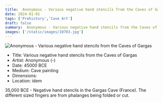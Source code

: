 ```yaml
---
title:  Anonymous - Various negative hand stencils from the Caves of Gargas
date: 2024-01-01
tags: ['Prehistory','Cave Art']
draft: false
summary:  Anonymous - Various negative hand stencils from the Caves of Gargas
images: ['/static/images/10783.jpg']
---
```


![ Anonymous - Various negative hand stencils from the Caves of Gargas](/static/images/10783.jpg)

* Title: Various negative hand stencils from the Caves of Gargas
* Artist:  Anonymous (-)
* Date: 45000 BCE
* Medium: Cave painting
* Dimensions: 
* Location: idem

35,000 BCE - Negative hand stencils in the Gargas Cave (France). The different sized fingers are from phalanges being folded or cut.
